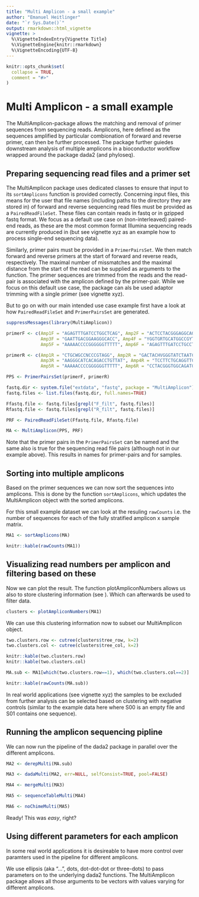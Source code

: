 ```yaml
---
title: "Multi Amplicon - a small example"
author: "Emanuel Heitlinger"
date: "`r Sys.Date()`"
output: rmarkdown::html_vignette
vignette: >
  %\VignetteIndexEntry{Vignette Title}
  %\VignetteEngine{knitr::rmarkdown}
  %\VignetteEncoding{UTF-8}
---
```


```r
knitr::opts_chunk$set(
  collapse = TRUE,
  comment = "#>"
)
```

# Multi Amplicon - a small example

The MultiAmplicon-package allows the matching and removal of primer
sequences from sequencing reads. Amplicons, here defined as the
sequences amplified by particular combionation of forward and reverse
primer, can then be further processed. The package further guiedes
downstream analysis of multiple amplicons in a bioconductor workflow
wrapped around the package dada2 (and phyloseq).

## Preparing sequencing read files and a primer set

The MultiAmplicon package uses dedicated classes to ensure that input
to its `sortAmplicons` function is provided correctly. Concerning
input files, this means for the user that file names (including paths
to the directory they are stored in) of forward and reverse sequencing
read files must be provided as a `PairedReadFileSet`. These files can
contain reads in fastq or in gzipped fastq format. We focus as a
default use case on (non-interleaved) paired-end reads, as these are
the most common format Illumina sequencing reads are currently
produced in (but see vignette xyz as an example how to process
single-end sequencing data).

Similarly, primer pairs must be provided in a `PrimerPairsSet`. We
then match forward and reverse primers at the start of forward and
reverse reads, respectively. The maximal number of missmatches and the
maximal distance from the start of the read can be supplied as
arguments to the function. The primer sequences are trimmed from the
reads and the read-pair is associated with the amplicon defined by the
primer-pair. While we focus on this default use case, the package can
als be used adaptor trimming with a single primer (see vignette xyz).

But to go on with our main intended use case example first have a look
at how `PairedReadFileSet` and `PrimerPairsSet` are generated.

```r
suppressMessages(library(MultiAmplicon))

primerF <- c(Amp1F = "AGAGTTTGATCCTGGCTCAG", Amp2F = "ACTCCTACGGGAGGCAGC",
             Amp3F = "GAATTGACGGAAGGGCACC", Amp4F = "YGGTGRTGCATGGCCGYT",
             Amp5F = "AAAAACCCCGGGGGGTTTTT", Amp6F = "AGAGTTTGATCCTGCCTCAG")

primerR <- c(Amp1R = "CTGCWGCCNCCCGTAGG", Amp2R = "GACTACHVGGGTATCTAATCC",
             Amp3R = "AAGGGCATCACAGACCTGTTAT", Amp4R = "TCCTTCTGCAGGTTCACCTAC",
             Amp5R = "AAAAACCCCGGGGGGTTTTT", Amp6R = "CCTACGGGTGGCAGATGCAG")

PPS <- PrimerPairsSet(primerF, primerR)

fastq.dir <- system.file("extdata", "fastq", package = "MultiAmplicon")
fastq.files <- list.files(fastq.dir, full.names=TRUE)

Ffastq.file <- fastq.files[grepl("F_filt", fastq.files)]
Rfastq.file <- fastq.files[grepl("R_filt", fastq.files)]

PRF <- PairedReadFileSet(Ffastq.file, Rfastq.file)

MA <- MultiAmplicon(PPS, PRF)
```

Note that the primer pairs in the `PrimerPairsSet` can be named and
the same also is true for the sequencing read file pairs (although not
in our example above). This results in names for primer-pairs and for
samples.


## Sorting into multiple amplicons

Based on the primer sequences we can now sort the sequences into
amplicons. This is done by the function `sortAmplicons`, which updates
the MultiAmplicon object with the sorted amplicons.

For this small example dataset we can look at the resuling `rawCounts`
i.e. the number of sequences for each of the fully stratified amplicon
x sample matrix. 

```r
MA1 <- sortAmplicons(MA)
```

```r
knitr::kable(rawCounts(MA1))
```

## Visualizing read numbers per amplicon and filtering based on these

Now we can plot the result. The function plotAmpliconNumbers allows us
also to store clustering information (see \code{pheatmap}). Which can
afterwards be used to filter data.

```r
clusters <- plotAmpliconNumbers(MA1)
```

We can use this clustering information now to subset our MultiAmplicon
object.


```r
two.clusters.row <- cutree(clusters$tree_row, k=2)
two.clusters.col <- cutree(clusters$tree_col, k=2)

knitr::kable(two.clusters.row)
knitr::kable(two.clusters.col)

MA.sub <- MA1[which(two.clusters.row==1), which(two.clusters.col==2)]

knitr::kable(rawCounts(MA.sub))
```

In real world applications (see vignette xyz) the samples to be
excluded from further analysis can be selected based on clustering
with negative controls (similar to the example data here where S00 is
an empty file and S01 contains one sequence).

## Running the amplicon sequencing pipline 

We can now run the pipeline of the dada2 package in parallel over the
different amplicons.

```r
MA2 <- derepMulti(MA.sub)

MA3 <- dadaMulti(MA2, err=NULL, selfConsist=TRUE, pool=FALSE)

MA4 <- mergeMulti(MA3)

MA5 <- sequenceTableMulti(MA4)

MA6 <- noChimeMulti(MA5)
```

Ready! This was *easy*, right?

## Using different parameters for each amplicon

In some real world applications it is desireable to have more control
over paramters used in the pipeline for different amplicons. 

We use ellipsis (aka "...", dots, dot-dot-dot or three-dots) to pass
parameters on to the underlying dada2 functions. The MultiAmplicon
package allows all those arguments to be vectors with values varying
for different amplicons.
